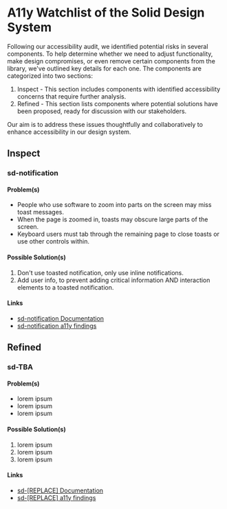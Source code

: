 
<Meta title="Docs/General/A11y Watchlist" />
<span class="sb-unstyled">
  <h1 class="sd-headline mb-4">A11y Watchlist of the Solid Design System</h1>
    <p class="sd-prose">
      Following our accessibility audit, we identified potential risks in several components. To help determine whether we need to adjust functionality, make design compromises, or even remove certain components from the library, we've outlined key details for each one. The components are categorized into two sections:
      <ol>
        <li>Inspect - This section includes components with identified accessibility concerns that require further analysis.</li>
        <li>Refined - This section lists components where potential solutions have been proposed, ready for discussion with our stakeholders.</li>
      </ol>
      Our aim is to address these issues thoughtfully and collaboratively to enhance accessibility in our design system.
    </p>
  <h2 class="sd-headline sd-headline--size-3xl pt-6 pb-2 mb-4">Inspect</h2>
    <sd-accordion-group class="mb-4">
      <sd-accordion>
        <h3 class="text-base" slot="summary">sd-notification</h3>
        <span class="sd-prose">
          <h4 class="sd-headline sd-headline--size-lg">Problem(s)</h4>
            <ul>
              <li>People who use software to zoom into parts on the screen may miss toast messages.</li>
              <li>When the page is zoomed in, toasts may obscure large parts of the screen.</li>
              <li>Keyboard users must tab through the remaining page to close toasts or use other controls within.</li>
            </ul>
          <h4 class="sd-headline sd-headline--size-lg">Possible Solution(s)</h4>
            <ol>
              <li>Don't use toasted notification, only use inline notifications.</li>
              <li>Add user info, to prevent adding critical information AND interaction elements to a toasted notification.</li>
            </ol>
          <h4 class="sd-headline sd-headline--size-lg">Links</h4>
            <ul>
              <li><a href="?path=/docs/components-sd-notification--docs">sd-notification Documentation</a></li>
              <li><a href="https://www.notion.so/matuzo/sd-notification-10ef3f6e1bc08069a42fff79906f5254" target="_blank">sd-notification a11y findings</a></li>
            </ul>
        </span>
      </sd-accordion>
    </sd-accordion-group>
    <h2 class="sd-headline sd-headline--size-3xl pt-6 pb-2 mb-4">Refined</h2>
    <sd-accordion-group class="mb-4">
      <sd-accordion>
        <h3 class="text-base" slot="summary">
          sd-TBA
        </h3>
        <span class="sd-prose">
          <h4 class="sd-headline sd-headline--size-lg">Problem(s)</h4>
          <ul>
            <li>lorem ipsum</li>
            <li>lorem ipsum</li>
            <li>lorem ipsum</li>
          </ul>
          <h4 class="sd-headline sd-headline--size-lg">Possible Solution(s)</h4>
          <ol>
            <li>lorem ipsum</li>
            <li>lorem ipsum</li>
            <li>lorem ipsum</li>
          </ol>
          <h4 class="sd-headline sd-headline--size-lg">Links</h4>
          <ul>
            <li>
              <a href="?path=/docs/components-sd-[REPLACE]--docs">sd-[REPLACE] Documentation</a>
            </li>
            <li><a href="https://www.notion.so/matuzo/[REPLACE]" target="_blank">sd-[REPLACE] a11y findings</a></li>
          </ul>
        </span>
      </sd-accordion>
    </sd-accordion-group>

</span>
